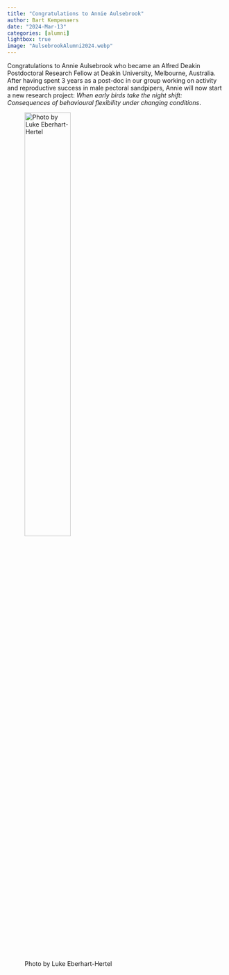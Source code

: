 ```yaml
---
title: "Congratulations to Annie Aulsebrook" 
author: Bart Kempenaers
date: "2024-Mar-13"
categories: [alumni]
lightbox: true
image: "AulsebrookAlumni2024.webp"
---
```


Congratulations to Annie Aulsebrook who became an Alfred Deakin Postdoctoral Research Fellow at Deakin University, Melbourne, Australia. After having spent 3 years as a post-doc in our group working on activity and reproductive success in male pectoral sandpipers, Annie will now start a new research project: *When early birds take the night shift: Consequences of behavioural flexibility under changing conditions*.

![Photo by Luke Eberhart-Hertel](AulsebrookAlumni2024.webp){width=50%}
